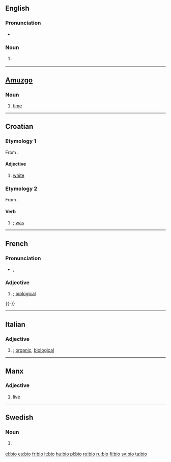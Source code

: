 {{see|bio-|bio.|Bio.|Bio}}
==English==

===Pronunciation===
*{{rhymes|aɪəʊ}}

===Noun===
{{en-noun}}

# {{informal}} {{form of|Abbreviation|[[biography]]}}

----

==[[Amuzgo]]==

===Noun===
{{infl|amu|noun}}

# [[time]]

----

==Croatian==

===Etymology 1===
From {{proto|Slavic|bel|lang=hr}}.

====Adjective====
{{infl|hr|adjective|variant of|bijel}}

# [[white]]

===Etymology 2===
From {{proto|Slavic|bil|lang=hr}}.

====Verb====
{{infl|hr|verb form}}

# {{form of|past tense of the verb|[[biti]]|nodot=1}}; [[was]]

----

==French==

===Pronunciation===
*{{IPA|/be.i.ɔ/}}, {{SAMPA|/be.i.O/}}

===Adjective===
{{fr-infl-adj|sm=bio|sf=bio|pm=bio|pf=bio|smp=be.i.ɔ|sfp=be.i.ɔ|pmp=be.i.ɔ|pfp=be.i.ɔ}}
{{infl|fr|adjective}}

# {{informal|lang=fr}} {{form of|Abbreviation|[[biologique]]|nodot=1}}; [[biological]]

{{-}}

----

==Italian==

===Adjective===
{{infl|it|adjective|g=inv}}

# {{informal|lang=it}} {{form of|Abbreviation|[[biologico]]|nodot=1}}; [[organic]], [[biological]]


----

==Manx==

===Adjective===
{{infl|gv|adjective}}

# [[live]]

----

==Swedish==

===Noun===
{{infl|sv|noun|g=c|definite singular|bion}}

# {{form of|Short|[[biograf]]|nodot=1}} {{i|that form is used for plurals}}

[[el:bio]]
[[es:bio]]
[[fr:bio]]
[[it:bio]]
[[hu:bio]]
[[pl:bio]]
[[ro:bio]]
[[ru:bio]]
[[fi:bio]]
[[sv:bio]]
[[ta:bio]]